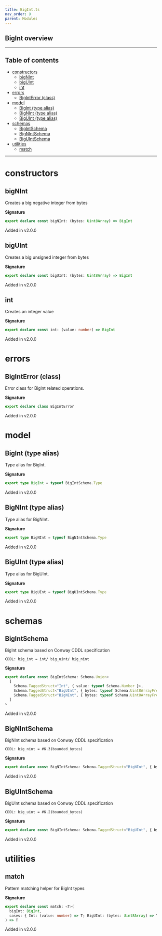 ```yaml
---
title: BigInt.ts
nav_order: 9
parent: Modules
---
```


## BigInt overview

---

<h2 className="text-delta">Table of contents</h2>

- [constructors](#constructors)
  - [bigNInt](#bignint)
  - [bigUInt](#biguint)
  - [int](#int)
- [errors](#errors)
  - [BigIntError (class)](#biginterror-class)
- [model](#model)
  - [BigInt (type alias)](#bigint-type-alias)
  - [BigNInt (type alias)](#bignint-type-alias)
  - [BigUInt (type alias)](#biguint-type-alias)
- [schemas](#schemas)
  - [BigIntSchema](#bigintschema)
  - [BigNIntSchema](#bignintschema)
  - [BigUIntSchema](#biguintschema)
- [utilities](#utilities)
  - [match](#match)

---

# constructors

## bigNInt

Creates a big negative integer from bytes

**Signature**

```ts
export declare const bigNInt: (bytes: Uint8Array) => BigInt
```

Added in v2.0.0

## bigUInt

Creates a big unsigned integer from bytes

**Signature**

```ts
export declare const bigUInt: (bytes: Uint8Array) => BigInt
```

Added in v2.0.0

## int

Creates an integer value

**Signature**

```ts
export declare const int: (value: number) => BigInt
```

Added in v2.0.0

# errors

## BigIntError (class)

Error class for BigInt related operations.

**Signature**

```ts
export declare class BigIntError
```

Added in v2.0.0

# model

## BigInt (type alias)

Type alias for BigInt.

**Signature**

```ts
export type BigInt = typeof BigIntSchema.Type
```

Added in v2.0.0

## BigNInt (type alias)

Type alias for BigNInt.

**Signature**

```ts
export type BigNInt = typeof BigNIntSchema.Type
```

Added in v2.0.0

## BigUInt (type alias)

Type alias for BigUInt.

**Signature**

```ts
export type BigUInt = typeof BigUIntSchema.Type
```

Added in v2.0.0

# schemas

## BigIntSchema

BigInt schema based on Conway CDDL specification

```
CDDL: big_int = int/ big_uint/ big_nint
```

**Signature**

```ts
export declare const BigIntSchema: Schema.Union<
  [
    Schema.TaggedStruct<"Int", { value: typeof Schema.Number }>,
    Schema.TaggedStruct<"BigUInt", { bytes: typeof Schema.Uint8ArrayFromSelf }>,
    Schema.TaggedStruct<"BigNInt", { bytes: typeof Schema.Uint8ArrayFromSelf }>
  ]
>
```

Added in v2.0.0

## BigNIntSchema

BigNInt schema based on Conway CDDL specification

```
CDDL: big_nint = #6.3(bounded_bytes)
```

**Signature**

```ts
export declare const BigNIntSchema: Schema.TaggedStruct<"BigNInt", { bytes: typeof Schema.Uint8ArrayFromSelf }>
```

Added in v2.0.0

## BigUIntSchema

BigUInt schema based on Conway CDDL specification

```
CDDL: big_uint = #6.2(bounded_bytes)
```

**Signature**

```ts
export declare const BigUIntSchema: Schema.TaggedStruct<"BigUInt", { bytes: typeof Schema.Uint8ArrayFromSelf }>
```

Added in v2.0.0

# utilities

## match

Pattern matching helper for BigInt types

**Signature**

```ts
export declare const match: <T>(
  bigInt: BigInt,
  cases: { Int: (value: number) => T; BigUInt: (bytes: Uint8Array) => T; BigNInt: (bytes: Uint8Array) => T }
) => T
```

Added in v2.0.0
